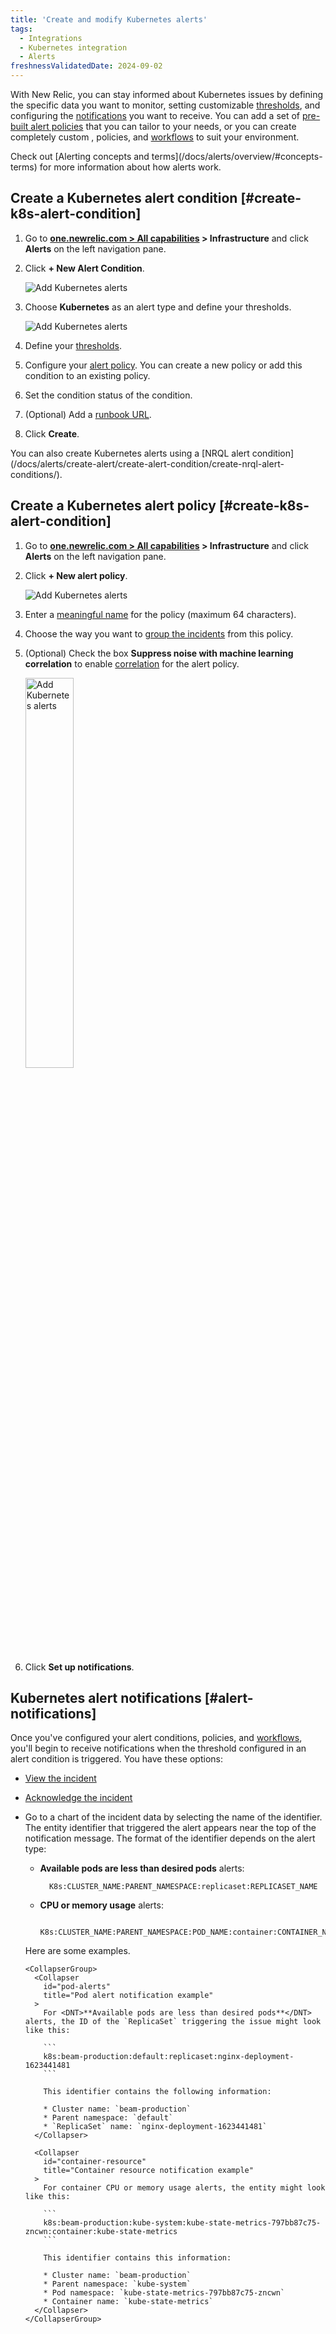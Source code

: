 ```yaml
---
title: 'Create and modify Kubernetes alerts'
tags:
  - Integrations
  - Kubernetes integration
  - Alerts
freshnessValidatedDate: 2024-09-02
---
```


With New Relic, you can stay informed about Kubernetes issues by defining the specific data you want to monitor, setting customizable [thresholds](/docs/alerts/create-alert/set-thresholds/set-thresholds-alert-condition/), and configuring the [notifications](/docs/alerts/get-notified/intro-notifications/) you want to receive. You can add a set of [pre-built alert policies](/docs/kubernetes-pixie/kubernetes-integration/installation/k8s-prebuilt-alert-policies) that you can tailor to your needs, or you can create completely custom <InlinePopover type="alerts"/>, policies, and [workflows](/docs/alerts/get-notified/incident-workflows/) to suit your environment.

<Callout variant="tip">
  Check out [Alerting concepts and terms](/docs/alerts/overview/#concepts-terms) for more information about how alerts work.
</Callout>


##  Create a Kubernetes alert condition [#create-k8s-alert-condition]

1. Go to <DNT>**[one.newrelic.com > All capabilities](https://one.newrelic.com/all-capabilities) > Infrastructure**</DNT> and click <DNT>**Alerts**</DNT> on the left navigation pane. 

2. Click <DNT>**+ New Alert Condition**</DNT>.

    <img
      title="Kubernetes - new alert condition"
      alt="Add Kubernetes alerts"
      src="/images/kubernetes_screenshot-crop_new-alert-condition-button.webp"
    />

3. Choose <DNT>**Kubernetes**</DNT> as an alert type and define your thresholds.

    <img
      title="Kubernetes - new alert condition"
      alt="Add Kubernetes alerts"
      src="/images/kubernetes_screenshot-crop_create_alert_condition.webp"
    />

4. Define your [thresholds](/docs/alerts/create-alert/set-thresholds/set-thresholds-alert-condition/). 

5. Configure your [alert policy](/docs/alerts/organize-alerts/create-edit-or-find-alert-policy/). You can create a new policy or add this condition to an existing policy.

6. Set the condition status of the condition.

7. (Optional) Add a [runbook URL](/docs/alerts/create-alert/condition-details/provide-runbook-instructions-alert-activity).

8. Click <DNT>**Create**</DNT>.


<Callout variant="tip">
  You can also create Kubernetes alerts using a [NRQL alert condition](/docs/alerts/create-alert/create-alert-condition/create-nrql-alert-conditions/).
</Callout>


##  Create a Kubernetes alert policy [#create-k8s-alert-condition]

1. Go to <DNT>**[one.newrelic.com > All capabilities](https://one.newrelic.com/all-capabilities) > Infrastructure**</DNT> and click <DNT>**Alerts**</DNT> on the left navigation pane. 

2. Click <DNT>**+ New alert policy**</DNT>.

    <img
      title="Kubernetes - new alert condition"
      alt="Add Kubernetes alerts"
      src="/images/kubernetes_screenshot-crop_new-alert-policy-button.webp"
    />

3.  Enter a [meaningful name](/docs/alerts/organize-alerts/create-edit-or-find-alert-policy/#best-practices-policies) for the policy (maximum 64 characters).

4. Choose the way you want to [group the incidents](/docs/alerts/organize-alerts/specify-when-alerts-create-incidents/#preference-options) from this policy.

5. (Optional) Check the box <DNT>**Suppress noise with machine learning correlation**</DNT> to enable [correlation](/docs/alerts/organize-alerts/change-applied-intelligence-correlation-logic-decisions/) for the alert policy.

    <img
      width="40%;"
      title="Kubernetes - new alert condition"
      alt="Add Kubernetes alerts"
      src="/images/kubernetes_screenshot-crop_create_alert_policy.webp"
    />

6. Click <DNT>**Set up notifications**</DNT>.


##  Kubernetes alert notifications [#alert-notifications]

Once you've configured your alert conditions, policies, and [workflows](/docs/alerts/get-notified/incident-workflows/), you'll begin to receive notifications when the threshold configured in an alert condition is triggered. You have these options:

* [View the incident](/docs/alerts/incident-management/view-event-details-incidents/)

* [Acknowledge the incident](/docs/alerts/get-notified/acknowledge-alert-incidents/)

* Go to a chart of the incident data by selecting the name of the identifier. The entity identifier that triggered the alert appears near the top of the notification message. The format of the identifier depends on the alert type:

  * <DNT>**Available pods are less than desired pods**</DNT> alerts:

    ```
      K8s:CLUSTER_NAME:PARENT_NAMESPACE:replicaset:REPLICASET_NAME
    ```

  * <DNT>**CPU or memory usage**</DNT> alerts:

    ```
      K8s:CLUSTER_NAME:PARENT_NAMESPACE:POD_NAME:container:CONTAINER_NAME
    ```

  Here are some examples.

      <CollapserGroup>
        <Collapser
          id="pod-alerts"
          title="Pod alert notification example"
        >
          For <DNT>**Available pods are less than desired pods**</DNT> alerts, the ID of the `ReplicaSet` triggering the issue might look like this:

          ```
          k8s:beam-production:default:replicaset:nginx-deployment-1623441481
          ```

          This identifier contains the following information:

          * Cluster name: `beam-production`
          * Parent namespace: `default`
          * `ReplicaSet` name: `nginx-deployment-1623441481`
        </Collapser>

        <Collapser
          id="container-resource"
          title="Container resource notification example"
        >
          For container CPU or memory usage alerts, the entity might look like this:

          ```
          k8s:beam-production:kube-system:kube-state-metrics-797bb87c75-zncwn:container:kube-state-metrics
          ```

          This identifier contains this information:

          * Cluster name: `beam-production`
          * Parent namespace: `kube-system`
          * Pod namespace: `kube-state-metrics-797bb87c75-zncwn`
          * Container name: `kube-state-metrics`
        </Collapser>
      </CollapserGroup>
